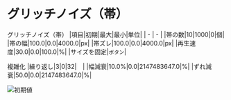 # グリッチノイズ（帯）

グリッチノイズ（帯）
|項目|初期|最大|最小|単位|
| - | - |
|帯の数|10|1000|0|個|
|帯の幅|100.0|0.0|4000.0|px|
|帯ズレ|100.0|0.0|4000.0|px|
|再生速度|30.0|0.0|100.0|%|
|サイズを固定|`ボタン`|

複雑化
|繰り返し|3|0|32|　|
|幅減衰|10.0%|0.0|2147483647.0|%|
|ずれ減衰|50.0|0.0|2147483647.0|%|

![初期値](/assets/guide/Effects/アニメーション/グリッチノイズ（帯）/初期値.png)